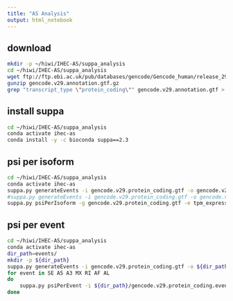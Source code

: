 ```yaml
---
title: "AS Analysis"
output: html_notebook
---
```


## download
```bash
mkdir -p ~/hiwi/IHEC-AS/suppa_analysis
cd ~/hiwi/IHEC-AS/suppa_analysis
wget ftp://ftp.ebi.ac.uk/pub/databases/gencode/Gencode_human/release_29/gencode.v29.annotation.gtf.gz
gunzip gencode.v29.annotation.gtf.gz
grep "transcript_type \"protein_coding\"" gencode.v29.annotation.gtf > gencode.v29.protein_coding.gtf
```

## install suppa
```bash
cd ~/hiwi/IHEC-AS/suppa_analysis
conda activate ihec-as
conda install -y -c bioconda suppa==2.3
```


## psi per isoform
```bash
cd ~/hiwi/IHEC-AS/suppa_analysis
conda activate ihec-as
suppa.py generateEvents -i gencode.v29.protein_coding.gtf -o gencode.v29.protein_coding -f ioi
#suppa.py generateEvents -i gencode.v29.protein_coding.gtf -o gencode.v29.protein_coding_pooled -f ioi --pool-genes
suppa.py psiPerIsoform -g gencode.v29.protein_coding.gtf -e tpm_expressions.tsv -o all -m INFO
```

## psi per event

```bash
cd ~/hiwi/IHEC-AS/suppa_analysis
conda activate ihec-as
dir_path=events/
mkdir -p ${dir_path}
suppa.py generateEvents -i gencode.v29.protein_coding.gtf -o ${dir_path}/gencode.v29.protein_coding.events -f ioe -e SE SS MX RI FL --pool-genes
for event in SE A5 A3 MX RI AF AL
do 
    suppa.py psiPerEvent -i ${dir_path}/gencode.v29.protein_coding.events_${event}_strict.ioe -e tpm_expressions.tsv -o ${dir_path}/event_${event} -m INFO -f 1
done
```


<!-- ```{bash, engine.opts="-l"} -->
<!-- cd suppa_analysis -->
<!-- conda activate ihec-as -->
<!-- mkdir -p events/TPM1 -->
<!-- suppa.py generateEvents -i gencode.v29.annotation.gtf -o events/gencode.v29.events -f ioe -e SE SS MX RI FL --pool-genes -->
<!-- for event in SE A5 A3 MX RI AF AL -->
<!-- do  -->
<!--     suppa.py psiPerEvent -i events/gencode.v29.events_${event}_strict.ioe -e tpm_expressions.tsv -o events/event_${event} -m INFO -->
<!--     suppa.py psiPerEvent -i events/gencode.v29.events_${event}_strict.ioe -e tpm_expressions.tsv -o events/TPM1/event_${event} -m INFO -f 1 -->
<!-- done -->
<!-- ``` -->



<!-- ```{bash, engine.opts="-l"} -->
<!-- cd suppa_analysis -->
<!-- conda activate ihec-as -->
<!-- mkdir -p events/unpooled/TPM1 -->
<!-- suppa.py generateEvents -i gencode.v29.annotation.gtf -o events/unpooled/gencode.v29.events -f ioe -e SE SS MX RI FL -->
<!-- for event in SE A5 A3 MX RI AF AL -->
<!-- do  -->
<!--     suppa.py psiPerEvent -i events/gencode.v29.events_${event}_strict.ioe -e tpm_expressions.tsv -o events/unpooled/event_${event} -m INFO -->
<!--     suppa.py psiPerEvent -i events/gencode.v29.events_${event}_strict.ioe -e tpm_expressions.tsv -o events/unpooled/TPM1/event_${event} -m INFO -f 1 -->
<!-- done -->
<!-- ``` -->